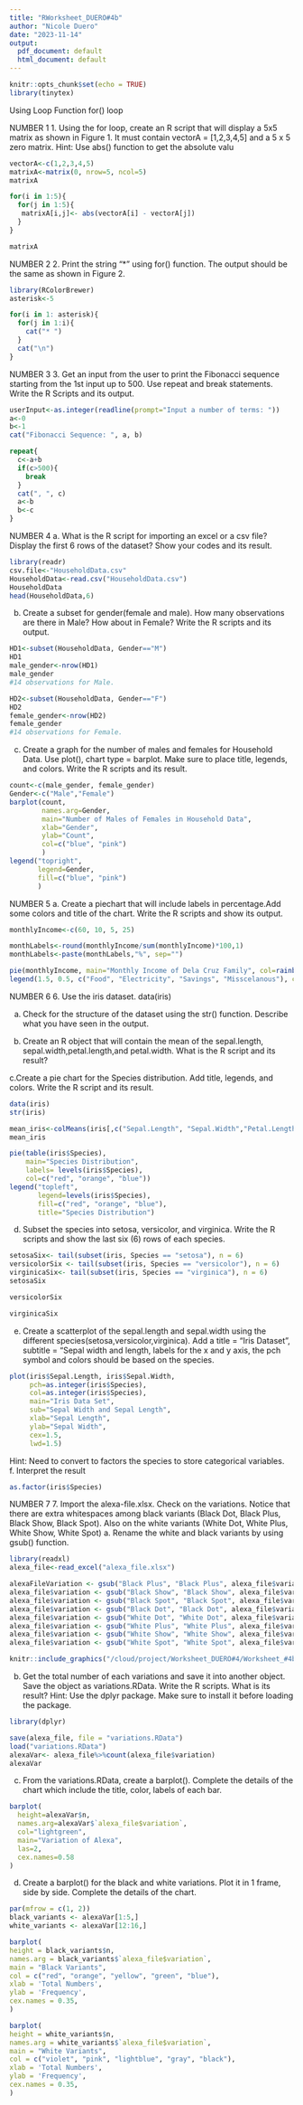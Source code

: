 ```yaml
---
title: "RWorksheet_DUERO#4b"
author: "Nicole Duero"
date: "2023-11-14"
output:
  pdf_document: default
  html_document: default
---
```


```r
knitr::opts_chunk$set(echo = TRUE)
library(tinytex)
```
Using Loop Function
for() loop

NUMBER 1
1. Using the for loop, create an R script that will display a 5x5 matrix as shown in
Figure 1. It must contain vectorA = [1,2,3,4,5] and a 5 x 5 zero matrix.
Hint: Use abs() function to get the absolute valu
```r
vectorA<-c(1,2,3,4,5)
matrixA<-matrix(0, nrow=5, ncol=5)
matrixA

for(i in 1:5){
  for(j in 1:5){
   matrixA[i,j]<- abs(vectorA[i] - vectorA[j])
  }
}

matrixA

```
NUMBER 2
2. Print the string "*" using for() function. The output should be the same as shown in Figure 2. 
```r
library(RColorBrewer)
asterisk<-5

for(i in 1: asterisk){
  for(j in 1:i){
    cat("* ")
  }
  cat("\n")
}

```
NUMBER 3
3. Get an input from the user to print the Fibonacci sequence starting from the 1st input up to 500. Use repeat and break statements. Write the R Scripts and its output.
```r
userInput<-as.integer(readline(prompt="Input a number of terms: "))
a<-0
b<-1
cat("Fibonacci Sequence: ", a, b)

repeat{
  c<-a+b
  if(c>500){
    break
  }
  cat(", ", c)
  a<-b
  b<-c
}
```
NUMBER 4
a. What is the R script for importing an excel or a csv file? Display the first 6 rows of the dataset? Show your codes and its result. 

```r
library(readr)
csv.file<-"HouseholdData.csv"
HouseholdData<-read.csv("HouseholdData.csv")
HouseholdData
head(HouseholdData,6)
```
b. Create a subset for gender(female and male). How many observations are there in
Male? How about in Female? Write the R scripts and its output.
```r
HD1<-subset(HouseholdData, Gender=="M")
HD1
male_gender<-nrow(HD1)
male_gender
#14 observations for Male.

HD2<-subset(HouseholdData, Gender=="F")
HD2
female_gender<-nrow(HD2)
female_gender
#14 observations for Female.
```
c. Create a graph for the number of males and females for Household Data. Use plot(),
chart type = barplot. Make sure to place title, legends, and colors. Write the R scripts and its result.
```r
count<-c(male_gender, female_gender)
Gender<-c("Male","Female")
barplot(count,
        names.arg=Gender, 
        main="Number of Males of Females in Household Data",
        xlab="Gender",
        ylab="Count",
        col=c("blue", "pink")
        )
legend("topright",
       legend=Gender,
       fill=c("blue", "pink")
       )
```
NUMBER 5
a. Create a piechart that will include labels in percentage.Add some colors and title of the chart. Write the R scripts and show its output.
```r
monthlyIncome<-c(60, 10, 5, 25)

monthLabels<-round(monthlyIncome/sum(monthlyIncome)*100,1)
monthLabels<-paste(monthLabels,"%", sep="")

pie(monthlyIncome, main="Monthly Income of Dela Cruz Family", col=rainbow(length(monthlyIncome)), labels=monthLabels, cex=0.8)
legend(1.5, 0.5, c("Food", "Electricity", "Savings", "Misscelanous"), cex=0.8, fill=rainbow(length(monthlyIncome)))
```
NUMBER 6
6. Use the iris dataset.
data(iris)

a. Check for the structure of the dataset using the str() function. Describe what you
have seen in the output.

b. Create an R object that will contain the mean of the sepal.length,
sepal.width,petal.length,and petal.width. What is the R script and its result?

c.Create a pie chart for the Species distribution. Add title, legends, and colors. Write
the R script and its result.
```r
data(iris)
str(iris)

mean_iris<-colMeans(iris[,c("Sepal.Length", "Sepal.Width","Petal.Length", "Petal.Width")])
mean_iris

pie(table(iris$Species),
    main="Species Distribution",
    labels= levels(iris$Species),
    col=c("red", "orange", "blue"))
legend("topleft",
       legend=levels(iris$Species),
       fill=c("red", "orange", "blue"),
       title="Species Distribution")
```
d. Subset the species into setosa, versicolor, and virginica. Write the R scripts
and show the last six (6) rows of each species.
```r
setosaSix<- tail(subset(iris, Species == "setosa"), n = 6)
versicolorSix <- tail(subset(iris, Species == "versicolor"), n = 6)
virginicaSix<- tail(subset(iris, Species == "virginica"), n = 6)
setosaSix

versicolorSix

virginicaSix

```
e. Create a scatterplot of the sepal.length and sepal.width using the different
species(setosa,versicolor,virginica). Add a title = “Iris Dataset”, subtitle = “Sepal
width and length, labels for the x and y axis, the pch symbol and colors should be based on
the species.
```r
plot(iris$Sepal.Length, iris$Sepal.Width,
     pch=as.integer(iris$Species),
     col=as.integer(iris$Species),
     main="Iris Data Set",
     sub="Sepal Width and Sepal Length",
     xlab="Sepal Length",
     ylab="Sepal Width",
     cex=1.5, 
     lwd=1.5)
```
Hint: Need to convert to factors the species to store categorical variables.
f. Interpret the result
```r
as.factor(iris$Species)
```
NUMBER 7
7. Import the alexa-file.xlsx. Check on the variations. Notice that there are extra whitespaces among black variants (Black Dot, Black Plus, Black Show, Black
Spot). Also on the white variants (White Dot, White Plus, White Show, White
Spot)
a. Rename the white and black variants by using gsub() function. 
```r
library(readxl)
alexa_file<-read_excel("alexa_file.xlsx")

alexaFileVariation <- gsub("Black Plus", "Black Plus", alexa_file$variation)
alexa_file$variation <- gsub("Black Show", "Black Show", alexa_file$variation)
alexa_file$variation <- gsub("Black Spot", "Black Spot", alexa_file$variation)
alexa_file$variation <- gsub("Black Dot", "Black Dot", alexa_file$variation)
alexa_file$variation <- gsub("White Dot", "White Dot", alexa_file$variation)
alexa_file$variation <- gsub("White Plus", "White Plus", alexa_file$variation)
alexa_file$variation <- gsub("White Show", "White Show", alexa_file$variation)
alexa_file$variation <- gsub("White Spot", "White Spot", alexa_file$variation)

knitr::include_graphics("/cloud/project/Worksheet_DUERO#4/Worksheet_#4b")
```
b. Get the total number of each variations and save it into another object. Save the
object as variations.RData. Write the R scripts. What is its result?
Hint: Use the dplyr package. Make sure to install it before loading the package.
```r
library(dplyr)

save(alexa_file, file = "variations.RData")
load("variations.RData")
alexaVar<- alexa_file%>%count(alexa_file$variation)
alexaVar
```
c. From the variations.RData, create a barplot(). Complete the details of the chart
which include the title, color, labels of each bar.
```r
barplot(
  height=alexaVar$n,
  names.arg=alexaVar$`alexa_file$variation`,
  col="lightgreen",
  main="Variation of Alexa",
  las=2,
  cex.names=0.58
)
```
d. Create a barplot() for the black and white variations. Plot it in 1 frame, side by
side. Complete the details of the chart.
```r
par(mfrow = c(1, 2))
black_variants <- alexaVar[1:5,]
white_variants <- alexaVar[12:16,]

barplot(
height = black_variants$n,
names.arg = black_variants$`alexa_file$variation`,
main = "Black Variants",
col = c("red", "orange", "yellow", "green", "blue"),
xlab = 'Total Numbers',
ylab = 'Frequency',
cex.names = 0.35,
)

barplot(
height = white_variants$n,
names.arg = white_variants$`alexa_file$variation`,
main = "White Variants",
col = c("violet", "pink", "lightblue", "gray", "black"),
xlab = 'Total Numbers',
ylab = 'Frequency',
cex.names = 0.35,
)
```